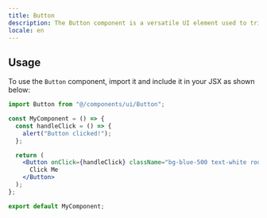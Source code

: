 ```yaml
---
title: Button
description: The Button component is a versatile UI element used to trigger actions in your application.
locale: en
---
```


## Usage

To use the `Button` component, import it and include it in your JSX as shown below:

```jsx
import Button from "@/components/ui/Button";

const MyComponent = () => {
  const handleClick = () => {
    alert("Button clicked!");
  };

  return (
    <Button onClick={handleClick} className="bg-blue-500 text-white rounded">
      Click Me
    </Button>
  );
};

export default MyComponent;
```
